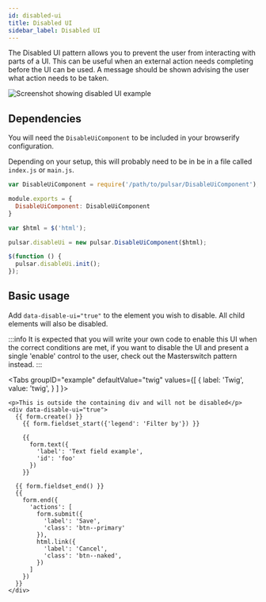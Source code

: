 ```yaml
---
id: disabled-ui
title: Disabled UI
sidebar_label: Disabled UI
---
```



The Disabled UI pattern allows you to prevent the user from interacting with parts of a UI. This can be useful when an external action needs completing before the UI can be used. A message should be shown advising the user what action needs to be taken.

![Screenshot showing disabled UI example](/img/disabled-ui.png)

## Dependencies

You will need the `DisableUiComponent` to be included in your browserify configuration.

Depending on your setup, this will probably need to be in be in a file called `index.js` or `main.js`.

```js title="index.js"
var DisableUiComponent = require('/path/to/pulsar/DisableUiComponent');

module.exports = {
  DisableUiComponent: DisableUiComponent
}
```

```js main.js
var $html = $('html');

pulsar.disableUi = new pulsar.DisableUiComponent($html);

$(function () {
  pulsar.disableUi.init();
});
```

## Basic usage

Add `data-disable-ui="true"` to the element you wish to disable. All child elements will also be disabled.

:::info
It is expected that you will write your own code to enable this UI when the correct conditions are met, if you want to disable the UI and present a single 'enable' control to the user, check out the Masterswitch pattern instead.
:::

<Tabs
  groupID="example"
  defaultValue="twig"
  values={[
    { label: 'Twig', value: 'twig', }
  ]
}>
<TabItem value="twig">

```twig
<p>This is outside the containing div and will not be disabled</p>
<div data-disable-ui="true">
  {{ form.create() }}
    {{ form.fieldset_start({'legend': 'Filter by'}) }}

    {{
      form.text({
        'label': 'Text field example',
        'id': 'foo'
      })
    }}

  {{ form.fieldset_end() }}
  {{
    form.end({
      'actions': [
        form.submit({
          'label': 'Save',
          'class': 'btn--primary'
        }),
        html.link({
          'label': 'Cancel',
          'class': 'btn--naked',
        })
      ]
    })
  }}
</div>
```

</TabItem>
</Tabs>